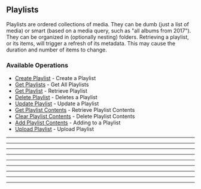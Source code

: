 
## Playlists
Playlists are ordered collections of media. They can be dumb (just a list of media) or smart (based on a media query, such as "all albums from 2017"). 
They can be organized in (optionally nesting) folders.
Retrieving a playlist, or its items, will trigger a refresh of its metadata. 
This may cause the duration and number of items to change.


### Available Operations

* [Create Playlist](/curl/playlists/create_playlist) - Create a Playlist
* [Get Playlists](/curl/playlists/get_playlists) - Get All Playlists
* [Get Playlist](/curl/playlists/get_playlist) - Retrieve Playlist
* [Delete Playlist](/curl/playlists/delete_playlist) - Deletes a Playlist
* [Update Playlist](/curl/playlists/update_playlist) - Update a Playlist
* [Get Playlist Contents](/curl/playlists/get_playlist_contents) - Retrieve Playlist Contents
* [Clear Playlist Contents](/curl/playlists/clear_playlist_contents) - Delete Playlist Contents
* [Add Playlist Contents](/curl/playlists/add_playlist_contents) - Adding to a Playlist
* [Upload Playlist](/curl/playlists/upload_playlist) - Upload Playlist

---
<CreatePlaylist />

---
<GetPlaylists />

---
<GetPlaylist />

---
<DeletePlaylist />

---
<UpdatePlaylist />

---
<GetPlaylistContents />

---
<ClearPlaylistContents />

---
<AddPlaylistContents />

---
<UploadPlaylist />
